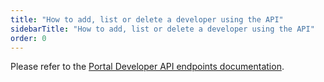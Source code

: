 ```yaml
---
title: "How to add, list or delete a developer using the API"
sidebarTitle: "How to add, list or delete a developer using the API"
order: 0
---
```


Please refer to the [Portal Developer API endpoints documentation](/tyk-apis/tyk-portal-api/portal-developers).



